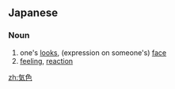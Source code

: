==Japanese==
{{ja-kanjitab|き|しょく|yomi=o}}

===Noun===
{{ja-noun|きしょく|kyu=氣色}}

# one's [[looks]], (expression on someone's) [[face]]
# [[feeling]], [[reaction]]

[[zh:気色]]